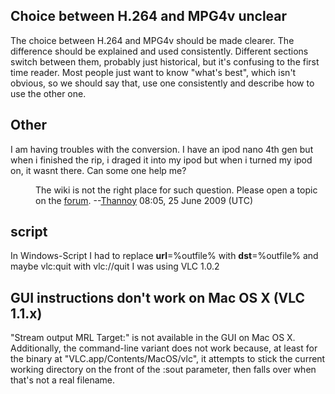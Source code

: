 == Choice between H.264 and MPG4v unclear ==

The choice between H.264 and MPG4v should be made clearer.  The difference should be explained and used consistently.  Different sections switch between them, probably just historical, but it's confusing to the first time reader.  Most people just want to know "what's best", which isn't obvious, so we should say that, use one consistently and describe how to use the other one.


== Other ==

I am having troubles with the conversion. I have an ipod nano 4th gen but when i finished the rip, i draged it into my ipod but when i turned my ipod on, it wasnt there. Can some one help me?

: The wiki is not the right place for such question. Please open a topic on the [http://forum.videolan.org forum]. --[[User:Thannoy|Thannoy]] 08:05, 25 June 2009 (UTC)

== script ==

In Windows-Script I had to replace '''url'''=%outfile% with  '''dst'''=%outfile% and maybe vlc:quit with vlc://quit
I was using VLC 1.0.2

== GUI instructions don't work on Mac OS X (VLC 1.1.x) ==

"Stream output MRL Target:" is not available in the GUI on Mac OS X. Additionally, the command-line variant does not work because, at least for the binary at "VLC.app/Contents/MacOS/vlc", it attempts to stick the current working directory on the front of the :sout parameter, then falls over when that's not a real filename.